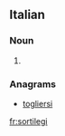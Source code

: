 ==Italian==

===Noun===
{{head|it|plural}} {{g|m}}

# {{plural of|sortilegio|lang=it}}

===Anagrams===
* [[togliersi#Italian|togliersi]]

[[fr:sortilegi]]